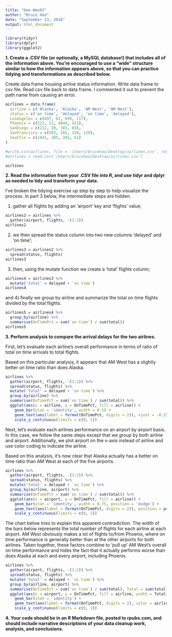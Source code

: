 ```yaml
---
title: "Hao-Week5"
author: "Bruce Hao"
date: "September 23, 2016"
output: html_document
---
```


```r
library(tidyr)
library(dplyr)
library(ggplot2)
```

**1. Create a .CSV file (or optionally, a MySQL database!) that includes all of the information above. You’re encouraged to use a “wide” structure similar to how the information appears above, so that you can practice tidying and transformations as described below.**

Create data frame housing airline status information. Write data frame to csv file. Read csv file back to data frame. I commented it out to prevent the path name from causing an error.

```r
airlines = data.frame(
  airline = c('Alaska', 'Alaska', 'AM West', 'AM West'),
  status = c('on time', 'delayed', 'on time', 'delayed'),
  LosAngeles = c(497, 62, 694, 117),
  Phoenix = c(221, 12, 4840, 415),
  SanDiego = c(212, 20, 383, 65),
  SanFrancisco = c(503, 102, 320, 129),
  Seattle = c(1841, 305, 201, 61)
)

#write.csv(airlines, file = '/Users/brucehao/Desktop/airlines.csv', row.names = F)
#airlines = read.csv('/Users/brucehao/Desktop/airlines.csv')

airlines
```


**2. Read the information from your .CSV file into R, and use tidyr and dplyr as needed to tidy and transform your data.**

I've broken the tidying exercise up step by step to help visualize the process. In part 3 below, the intermediate steps are hidden.

1) gather all flights by adding an 'airport' key and 'flights' value; 

```r
airlines2 = airlines %>% 
  gather(airport, flights, -(1:2)) 
airlines2
```

2) we then spread the status column into two new columns 'delayed' and 'on time'; 

```r
airlines3 = airlines2 %>% 
  spread(status, flights) 
airlines3
```

3) then, using the mutate function we create a 'total' flights column; 

```r
airlines4 = airlines3 %>%
  mutate('total' = delayed + `on time`) 
airlines4
```

and 4) finally we group by airline and summarize the total on time flights divided by the total flights.
```r
airlines5 = airlines4 %>%
  group_by(airline) %>% 
  summarise(OnTimePct = sum(`on time`) / sum(total))
airlines5
```


**3. Perform analysis to compare the arrival delays for the two airlines.**

First, let's evaluate each airline's overall performance in terms of ratio of total on time arrivals to total flights. 

Based on this particular analysis, it appears that AM West has a slightly better on time ratio than does Alaska.

```r
airlines %>% 
  gather(airport, flights, -(1:2)) %>% 
  spread(status, flights) %>%
  mutate('total' = delayed + `on time`) %>%
  group_by(airline) %>% 
  summarise(OnTimePct = sum(`on time`) / sum(total)) %>%
  ggplot(aes(x = airline, y = OnTimePct, fill = airline)) + 
    geom_bar(stat = 'identity', width = 0.5) + 
    geom_text(aes(label = format(OnTimePct, digits = 2)), vjust = -0.25) + 
    scale_y_continuous(limits = c(0, 1))
```

Next, let's evaluate each airlines performance on an airport by airport basis. In this case, we follow the same steps except that we group by both airline and airport. Additionally, we plot airport on the x-axis instead of airline and use color coding to indicate the airline. 

Based on this analysis, it's now clear that Alaska actually has a better on time ratio than AM West at each of the five airports. 

```r
airlines %>% 
  gather(airport, flights, -(1:2)) %>% 
  spread(status, flights) %>%
  mutate('total' = delayed + `on time`) %>%
  group_by(airline, airport) %>% 
  summarise(OnTimePct = sum(`on time`) / sum(total)) %>%
  ggplot(aes(x = airport, y = OnTimePct, fill = airline)) + 
    geom_bar(stat = 'identity', width = 0.75, position = 'dodge') + 
    geom_text(aes(label = format(OnTimePct, digits = 2)), position = position_dodge(width=0.75), vjust = -0.25) +
    scale_y_continuous(limits = c(0, 1))
```

The chart below tries to explain this apparent contradiction. The width of the bars below represents the total number of flights for each airline at each airport. AM West obviously makes a lot of flights to/from Phoenix, where on time performance is generally better than at the other airports for both airlines. Taken together, these factors combine to 'pull up' AM West's overall on time performance and hides the fact that it actually performs worse than does Alaska at each and every airport, including Phoenix. 

```r
airlines %>% 
  gather(airport, flights, -(1:2)) %>% 
  spread(status, flights) %>%
  mutate('total' = delayed + `on time`) %>%
  group_by(airline, airport) %>% 
  summarise(OnTimePct = sum(`on time`) / sum(total), Total = sum(total)) %>%
  ggplot(aes(x = airport, y = OnTimePct, fill = airline, width = Total/5000)) + 
    geom_bar(stat = 'identity') + 
    geom_text(aes(label = format(OnTimePct, digits = 2), color = airline), position = position_dodge(width=0.75), vjust = -0.25) +
    scale_y_continuous(limits = c(0, 1))
```


**4. Your code should be in an R Markdown file, posted to rpubs.com, and should include narrative descriptions of your data cleanup work, analysis, and conclusions.**

